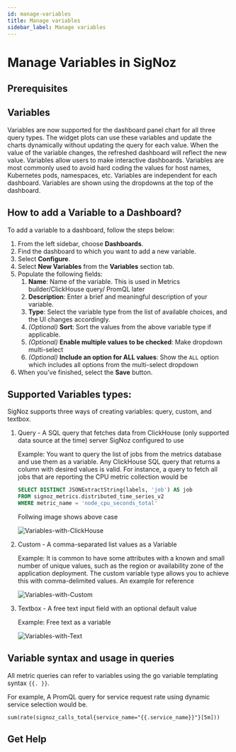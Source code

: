 ```yaml
---
id: manage-variables
title: Manage variables
sidebar_label: Manage variables
---
```



# Manage Variables in SigNoz

## Prerequisites

<PrereqsInstrument />


## Variables

Variables are now supported for the dashboard panel chart for all three query types. The widget plots can use these variables and update the charts dynamically without updating the query for each value. When the value of the variable changes, the refreshed dashboard will reflect the new value. Variables allow users to make interactive dashboards. Variables are most commonly used to avoid hard coding the values for host names, Kubernetes pods, namespaces, etc. Variables are independent for each dashboard. Variables are shown using the dropdowns at the top of the dashboard.

## How to add a Variable to a Dashboard?

To add a variable to a dashboard, follow the steps below:

1. From the left sidebar, choose **Dashboards**.
2. Find the dashboard to which you want to add a new variable.
3. Select **Configure**.
4. Select **New Variables** from the **Variables** section tab.
5. Populate the following fields:
    1. **Name**: Name of the variable. This is used in Metrics builder/ClickHouse query/ PromQL later
    2. **Description**: Enter a brief and meaningful description of your variable.
    3. **Type**: Select the variable type from the list of available choices, and the UI changes accordingly.
    4. _(Optional)_ **Sort**: Sort the values from the above variable type if applicable.
    5. _(Optional)_ **Enable multiple values to be checked**: Make dropdown multi-select
    6. _(Optional)_ **Include an option for ALL values**: Show the `ALL` option which includes all options from the multi-select dropdown
6. When you’ve finished, select the **Save** button.


## Supported Variables types:

SigNoz supports three ways of creating variables: query, custom, and textbox.

1. Query   - A SQL query that fetches data from ClickHouse (only supported data source at the time) server SigNoz configured to use

    Example: You want to query the list of jobs from the metrics database and use them as a variable. Any ClickHouse SQL query that returns a column with desired values is valid. For instance, a query to fetch all jobs that are reporting the CPU metric collection would be

    ```sql
    SELECT DISTINCT JSONExtractString(labels, 'job') AS job
    FROM signoz_metrics.distributed_time_series_v2
    WHERE metric_name = 'node_cpu_seconds_total'
    ```

    Follwing image shows above case

    ![Variables-with-ClickHouse](../../static/img/docs/var-with-clickhouse-query.webp)


2. Custom  - A comma-separated list values as a Variable

    Example: It is common to have some attributes with a known and small number of unique values, such as the region or availability zone of the application deployment. The custom variable type allows you to achieve this with comma-delimited values. An example for reference

    ![Variables-with-Custom](../../static/img/docs/custom-regions-vars.webp)


3. Textbox - A free text input field with an optional default value

    Example: Free text as a variable

    ![Variables-with-Text](../../static/img/docs/text-box-limit-variable.webp)

## Variable syntax and usage in queries

All metric queries can refer to variables using the go variable templating syntax `{{. }}`.

For example, A PromQL query for service request rate using dynamic service selection would be.

```
sum(rate(signoz_calls_total{service_name="{{.service_name}}"}[5m]))
```


## Get Help

<GetHelp />